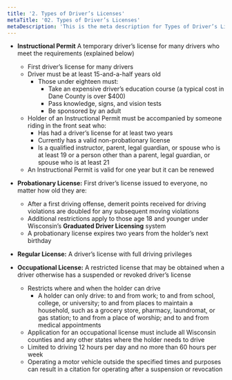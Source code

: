 ```yaml
---
title: '2. Types of Driver’s Licenses'
metaTitle: '02. Types of Driver’s Licenses'
metaDescription: 'This is the meta description for Types of Driver’s Licenses'
---
```

+ **Instructional Permit** A temporary driver’s license for many drivers who meet the requirements (explained below)
  + First driver’s license for many drivers
  + Driver must  be at least 15-and-a-half years old
    * Those under eighteen must:
        + Take an expensive driver’s education course (a typical cost in Dane County is over $400)
        + Pass knowledge, signs, and vision tests
        + Be sponsored by an adult
  + Holder of an Instructional Permit must be accompanied by someone riding in the front seat who:
    * Has had a driver’s license for at least two years
    * Currently has a valid non-probationary license
    * Is a qualified instructor, parent, legal guardian, or spouse who is at least 19 or a person other than a parent, legal guardian, or spouse who is at least 21
  + An Instructional Permit is valid for one year but  it can be renewed

+ **Probationary License:** First driver’s license issued to everyone, no matter how old they are:
  + After a first driving offense, demerit points received for driving violations are doubled for any subsequent moving violations
  + Additional restrictions apply to those age 18 and younger under Wisconsin’s **Graduated Driver Licensing** system
  + A probationary license expires two years from the holder’s next birthday

+ **Regular License:** A driver’s license with full driving privileges 
+ **Occupational License:** A restricted license that may be obtained when a driver otherwise has a suspended or revoked driver’s license 
  + Restricts where and when the holder can drive
    * A holder can only drive: to and from work; to and from school, college, or university; to and from places to maintain a household, such as a grocery store, pharmacy, laundromat, or gas station; to and from a place of worship; and to and from medical appointments
  + Application for an occupational license must include all Wisconsin counties and any other states where the holder needs to drive
  + Limited to driving 12 hours per day and no more than 60 hours per week
  + Operating a motor vehicle outside the specified times and purposes can result in a citation for operating after a suspension or revocation
  



   
